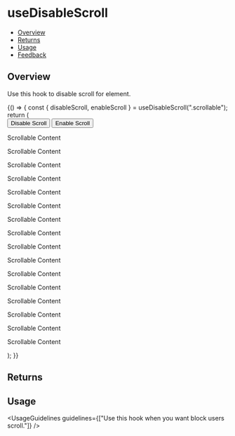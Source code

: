
<Meta title="Hooks/useDisableScroll" />

# useDisableScroll

- [Overview](#overview)
- [Returns](#returns)
- [Usage](#usage)
- [Feedback](#feedback)

## Overview
Use this hook to disable scroll for element.

<Canvas>
  <Story name="Overview">
    {() => {
        const { disableScroll, enableScroll } = useDisableScroll(".scrollable");
        return (
            <div>
                <button onClick={disableScroll}>Disable Scroll</button>
                <button onClick={enableScroll}>Enable Scroll</button>
                <div className="scrollable" style={{ height: "200px", width: "500px", overflow: "auto" }}>
                    <p>Scrollable Content</p>
                    <p>Scrollable Content</p>
                    <p>Scrollable Content</p>
                    <p>Scrollable Content</p>
                    <p>Scrollable Content</p>
                    <p>Scrollable Content</p>
                    <p>Scrollable Content</p>
                    <p>Scrollable Content</p>
                    <p>Scrollable Content</p>
                    <p>Scrollable Content</p>
                    <p>Scrollable Content</p>
                    <p>Scrollable Content</p>
                    <p>Scrollable Content</p>
                    <p>Scrollable Content</p>
                    <p>Scrollable Content</p>
                    <p>Scrollable Content</p>
                </div>
            </div>
        );
    }}
  </Story>
</Canvas>

## Returns

<FunctionArguments>
    <FunctionArgument name="disableScroll" type="function" description="Call this function to disable scroll." />
    <FunctionArgument  name="enableScroll" type="function" description="Call this function to enable scroll." />
</FunctionArguments>

## Usage

<UsageGuidelines
  guidelines={["Use this hook when you want block users scroll."]}
/>
